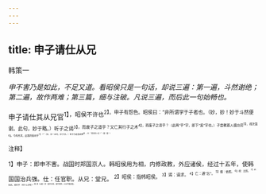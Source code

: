 ```yaml
---
---
---
```

title: 申子请仕从兄
---



韩策一

*申不害乃是如此，不足又道。看昭侯只是一句话，却说三遍：第一遍，斗然谢绝；第二遍，故作两难；第三篇，细与注破。凡说三遍，而后此一句始畅也。*

申子请仕其从兄官<sup>1】，昭侯不许也<sup>2】。申子有怨色。昭侯曰：“非所谓学于子者也。（妙，妙！妙于斗然便谢。此句，妙于略。）听子之谒<sup>3】，而废子之道乎？又亡其行子之术<sup>4】，而废子之请乎？（此两“乎”字，即下“奚”字也。）子尝教寡人循功劳<sup>5】，视次第<sup>6】。今有所求，此我将奚听乎<sup>7】？”（妙，妙！此句，妙于详。）申子乃避舍请罪<sup>8】，曰：“君真其人也！”（羞！羞！）

<sup>注释】

<sup>1】申子：即申不害。战国时郑国京人。韩昭侯用为相，内修政教，外应诸侯，经过十五年，使韩国国治兵强。仕：任官职。从兄：堂兄。
<sup>2】昭侯：指帏昭侯。
<sup>3】谒：请求。
<sup>4】亡：通“忘”。
<sup>5】循：依照。
<sup>6】视：比照。
<sup>7】此：如此。奚听乎：听什么好呢？
<sup>8】辟（bì避）舍：避开正房，寝于他处，以示不敢安居。